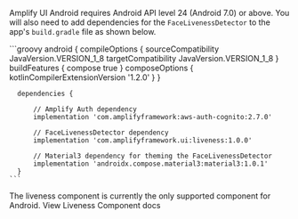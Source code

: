 
Amplify UI Android requires Android API level 24 (Android 7.0) or above. You will also need to add dependencies for the `FaceLivenessDetector` to the app's `build.gradle` file as shown below.

<ExampleCode>
    ```groovy
      android {
          compileOptions {
              sourceCompatibility JavaVersion.VERSION_1_8
              targetCompatibility JavaVersion.VERSION_1_8
          }
          buildFeatures {
              compose true
          }
          composeOptions {
             kotlinCompilerExtensionVersion '1.2.0'
          }
      }
      
      dependencies {
          
          // Amplify Auth dependency
          implementation 'com.amplifyframework:aws-auth-cognito:2.7.0'
          
          // FaceLivenessDetector dependency
          implementation 'com.amplifyframework.ui:liveness:1.0.0'
          
          // Material3 dependency for theming the FaceLivenessDetector
          implementation 'androidx.compose.material3:material3:1.0.1'
      }
    ```
</ExampleCode>

<Alert role="none" variation="info">
  <Text color="inherit">
    The liveness component is currently the only supported component for
    Android.
  </Text>
  <Link href="/android/connected-components/liveness">
    View Liveness Component docs
  </Link>
</Alert>
